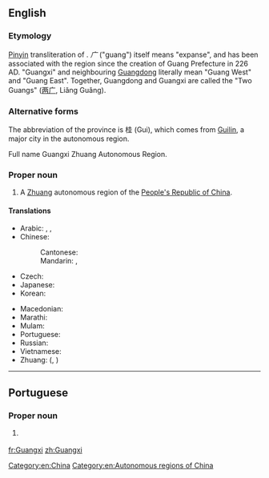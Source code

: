 ==English==
{{wikipedia}}

===Etymology===
[[pinyin|Pinyin]] transliteration of {{etyl|zh|en}} {{term|lang=zh|广西|tr=Guǎngxī}}. ''广'' ("guang") itself means "expanse", and has been associated with the region since the creation of Guang Prefecture in 226 AD. "Guangxi" and neighbouring [[Guangdong]] literally mean "Guang West" and "Guang East". Together, Guangdong and Guangxi are called the "Two Guangs" ([[两广]], Liǎng Guǎng).

===Alternative forms===
The abbreviation of the province is 桂 (Gui), which comes from [[Guilin]], a major city in the autonomous region.

Full name Guangxi Zhuang Autonomous Region.

===Proper noun===
{{en-proper noun}}

# A [[Zhuang]] autonomous region of the [[People's Republic of China]].

====Translations====
{{trans-top|province in China}}
* Arabic: {{t|ar|قْوَانْغْشِي|m|tr=qwanḡšī}},  {{t|ar|غْوَانْغْشِي|m|tr=ḡwanḡšī}},  {{t|ar|جْوَانْجْشِي|m|tr=gwangšī}}
* Chinese:
*: Cantonese: {{t-needed|yue}}
*: Mandarin: {{t|cmn|廣西|sc=Hani}}, {{t+|cmn|广西|tr=Guǎngxī|sc=Hani}}
* Czech: {{t|cs|Kuang-si}}
* Japanese: {{t|ja|広西|tr=こうせい, Kōsei}}
* Korean: {{t|ko|광시|tr=Gwangsi|sc=Hang}}
{{trans-mid}}
* Macedonian: {{t|mk|Гуангсји|tr=Guángsji|sc=Cyrl}}
* Marathi: {{t|mr|कुआंग्शी|tr=kuāṃgśī|sc=Deva}}
* Mulam: {{t-needed|mlm}}
* Portuguese: {{t|pt|Guangxi}}
* Russian: {{t|ru|Гуанси́}} {{qualifier|indeclinable}}
* Vietnamese: {{t+|vi|Quảng Tây}}
* Zhuang: {{t|za|Gvangjsih}} ({{t|za|廣西}}, {{t|za|广西}})
{{trans-bottom}}

[[Category:en:China]]
[[Category:en:Autonomous regions of China]]

----

==Portuguese==

===Proper noun===
{{pt-proper noun}}

# {{l|en|Guangxi}} {{gloss|autonomous region of China}}

{{catlangcode|pt|Autonomous regions of China}}

[[fr:Guangxi]]
[[zh:Guangxi]]